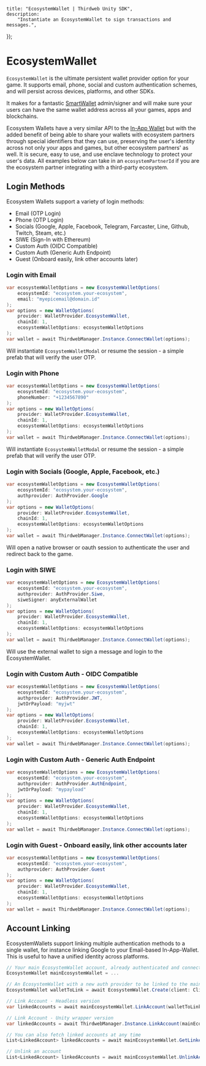 
	title: "EcosystemWallet | Thirdweb Unity SDK",
	description:
		"Instantiate an EcosystemWallet to sign transactions and messages.",
});

# EcosystemWallet

`EcosystemWallet` is the ultimate persistent wallet provider option for your game. It supports email, phone, social and custom authentication schemes, and will persist across devices, platforms, and other SDKs.

It makes for a fantastic [SmartWallet](/unity/v5/wallets/account-abstraction) admin/signer and will make sure your users can have the same wallet address across all your games, apps and blockchains.

Ecosystem Wallets have a very similar API to the [In-App Wallet](/unity/v5/wallets/in-app-wallet) but with the added benefit of being able to share your wallets with ecosystem partners through special identifiers that they can use, preserving the user's identity across not only your apps and games, but other ecosystem partners' as well. It is secure, easy to use, and use enclave technology to protect your user's data. All examples below can take in an `ecosystemPartnerId` if you are the ecosystem partner integrating with a third-party ecosystem.

## Login Methods

Ecosystem Wallets support a variety of login methods:
- Email (OTP Login)
- Phone (OTP Login)
- Socials (Google, Apple, Facebook, Telegram, Farcaster, Line, Github, Twitch, Steam, etc.)
- SIWE (Sign-In with Ethereum)
- Custom Auth (OIDC Compatible)
- Custom Auth (Generic Auth Endpoint)
- Guest (Onboard easily, link other accounts later)

### Login with Email

```csharp
var ecosystemWalletOptions = new EcosystemWalletOptions(
    ecosystemId: "ecosystem.your-ecosystem", 
    email: "myepicemail@domain.id"
);
var options = new WalletOptions(
    provider: WalletProvider.EcosystemWallet, 
    chainId: 1, 
    ecosystemWalletOptions: ecosystemWalletOptions
);
var wallet = await ThirdwebManager.Instance.ConnectWallet(options);
```

Will instantiate `EcosystemWalletModal` or resume the session - a simple prefab that will verify the user OTP.

### Login with Phone

```csharp
var ecosystemWalletOptions = new EcosystemWalletOptions(
    ecosystemId: "ecosystem.your-ecosystem", 
    phoneNumber: "+1234567890"
);
var options = new WalletOptions(
    provider: WalletProvider.EcosystemWallet, 
    chainId: 1, 
    ecosystemWalletOptions: ecosystemWalletOptions
);
var wallet = await ThirdwebManager.Instance.ConnectWallet(options);
```

Will instantiate `EcosystemWalletModal` or resume the session - a simple prefab that will verify the user OTP.

### Login with Socials (Google, Apple, Facebook, etc.)

```csharp
var ecosystemWalletOptions = new EcosystemWalletOptions(
    ecosystemId: "ecosystem.your-ecosystem", 
    authprovider: AuthProvider.Google
);
var options = new WalletOptions(
    provider: WalletProvider.EcosystemWallet, 
    chainId: 1, 
    ecosystemWalletOptions: ecosystemWalletOptions
);
var wallet = await ThirdwebManager.Instance.ConnectWallet(options);
```

Will open a native browser or oauth session to authenticate the user and redirect back to the game.

### Login with SIWE

```csharp
var ecosystemWalletOptions = new EcosystemWalletOptions(
    ecosystemId: "ecosystem.your-ecosystem", 
    authprovider: AuthProvider.Siwe, 
    siweSigner: anyExternalWallet
);
var options = new WalletOptions(
    provider: WalletProvider.EcosystemWallet, 
    chainId: 1,
    ecosystemWalletOptions: ecosystemWalletOptions
);
var wallet = await ThirdwebManager.Instance.ConnectWallet(options);
```

Will use the external wallet to sign a message and login to the EcosystemWallet.

### Login with Custom Auth - OIDC Compatible

```csharp
var ecosystemWalletOptions = new EcosystemWalletOptions(
    ecosystemId: "ecosystem.your-ecosystem", 
    authprovider: AuthProvider.JWT, 
    jwtOrPayload: "myjwt"
);
var options = new WalletOptions(
    provider: WalletProvider.EcosystemWallet, 
    chainId: 1, 
    ecosystemWalletOptions: ecosystemWalletOptions
);
var wallet = await ThirdwebManager.Instance.ConnectWallet(options);
```

### Login with Custom Auth - Generic Auth Endpoint

```csharp
var ecosystemWalletOptions = new EcosystemWalletOptions(
    ecosystemId: "ecosystem.your-ecosystem", 
    authprovider: AuthProvider.AuthEndpoint, 
    jwtOrPayload: "mypayload"
);
var options = new WalletOptions(
    provider: WalletProvider.EcosystemWallet, 
    chainId: 1, 
    ecosystemWalletOptions: ecosystemWalletOptions
);
var wallet = await ThirdwebManager.Instance.ConnectWallet(options);
```

### Login with Guest - Onboard easily, link other accounts later

```csharp
var ecosystemWalletOptions = new EcosystemWalletOptions(
    ecosystemId: "ecosystem.your-ecosystem", 
    authprovider: AuthProvider.Guest
);
var options = new WalletOptions(
    provider: WalletProvider.EcosystemWallet, 
    chainId: 1, 
    ecosystemWalletOptions: ecosystemWalletOptions
);
var wallet = await ThirdwebManager.Instance.ConnectWallet(options);
```

## Account Linking

EcosystemWallets support linking multiple authentication methods to a single wallet, for instance linking Google to your Email-based In-App-Wallet. This is useful to have a unified identity across platforms.

```csharp
// Your main EcosystemWallet account, already authenticated and connected
EcosystemWallet mainEcosystemWallet = ...

// An EcosystemWallet with a new auth provider to be linked to the main account, not connected
EcosystemWallet walletToLink = await EcosystemWallet.Create(client: Client, ecosystemId: "ecosystem.your-ecosystem", authProvider: AuthProvider.Telegram);

// Link Account - Headless version
var linkedAccounts = await mainEcosystemWallet.LinkAccount(walletToLink: walletToLink);

// Link Account - Unity wrapper version
var linkedAccounts = await ThirdwebManager.Instance.LinkAccount(mainEcosystemWallet, walletToLink);

// You can also fetch linked accounts at any time
List<LinkedAccount> linkedAccounts = await mainEcosystemWallet.GetLinkedAccounts();

// Unlink an account
List<LinkedAccount> linkedAccounts = await mainEcosystemWallet.UnlinkAccount(linkedAccounts[0]);
```

<ArticleIconCard
	href="/dotnet/wallets/providers/ecosystem-wallet"
	icon={GraduationCap}
	title="Learn more about EcosystemWallet"
/>

